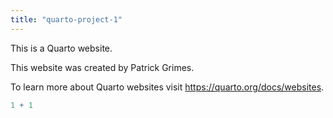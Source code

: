 ```yaml
---
title: "quarto-project-1"
---
```


This is a Quarto website.

This website was created by Patrick Grimes.

To learn more about Quarto websites visit <https://quarto.org/docs/websites>.

```r
1 + 1
```
